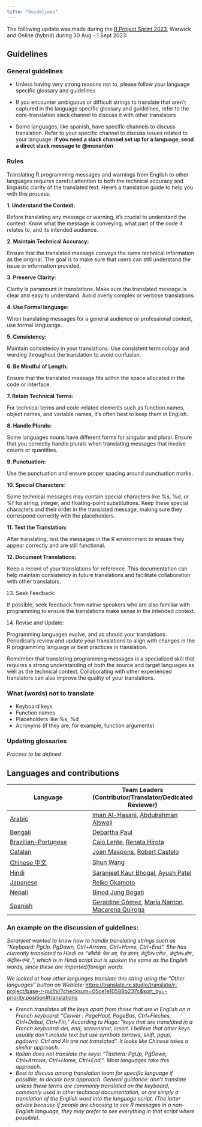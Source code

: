 ```yaml
---
title: "Guidelines"
---
```


The following update was made during the [R Project Sprint 
2023](https://contributor.r-project.org/r-project-sprint-2023/), Warwick and Online (hybrid) during 30 Aug - 1 Sept 
2023:

## Guidelines

### General guidelines

- Unless having very strong reasons not to, please follow your language specific glossary and guidelines

- If you encounter ambiguous or difficult strings to translate that aren't captured in the language specific glossary 
and guidelines, refer to the core-translation slack channel to discuss it with other translators

- Some languages, like spanish, have specific channels to discuss translation. Refer to your specific channel to discuss 
issues related to your language: **if you need a slack channel set up for a language, send a direct slack message to** 
**@mcnanton**

### Rules

Translating R programming messages and warnings from English to other languages requires careful attention to both the 
technical accuracy and linguistic clarity of the translated text. Here's a translation guide to help you with this 
process:

**1. Understand the Context:**

Before translating any message or warning, it's crucial to understand the context. Know what the message is conveying, 
what part of the code it relates to, and its intended audience.

**2. Maintain Technical Accuracy:**

Ensure that the translated message conveys the same technical information as the original. The goal is to make sure that 
users can still understand the issue or information provided.

**3. Preserve Clarity:**

Clarity is paramount in translations. Make sure the translated message is clear and easy to understand. Avoid overly 
complex or verbose translations.

**4. Use Formal language:**

When translating messages for a general audience or professional context, use formal languange.

**5. Consistency:**

Maintain consistency in your translations. Use consistent terminology and wording throughout the translation to avoid 
confusion.

**6. Be Mindful of Length:**

Ensure that the translated message fits within the space allocated in the code or interface.

**7. Retain Technical Terms:**

For technical terms and code-related elements such as function names, object names, and variable names, it's often best 
to keep them in English.

**8. Handle Plurals:**

Some languages nouns have different forms for singular and plural. Ensure that you correctly handle plurals when 
translating messages that involve counts or quantities.

**9. Punctuation:**

Use the punctuation and ensure proper spacing around punctuation marks.

**10. Special Characters:**

Some technical messages may contain special characters like %s, %d, or %f for string, integer, and floating-point 
substitutions. Keep these special characters and their order in the translated message, making sure they correspond 
correctly with the placeholders.

**11. Test the Translation:**

After translating, test the messages in the R environment to ensure they appear correctly and are still functional.

**12. Document Translations:**

Keep a record of your translations for reference. This documentation can help maintain consistency in future 
translations and facilitate collaboration with other translators.

13. Seek Feedback:

If possible, seek feedback from native speakers who are also familiar with programming to ensure the translations make 
sense in the intended context.

14. Revise and Update:

Programming languages evolve, and so should your translations. Periodically review and update your translations to align 
with changes in the R programming language or best practices in translation.

Remember that translating programming messages is a specialized skill that requires a strong understanding of both the 
source and target languages as well as the technical context. Collaborating with other experienced translators can also 
improve the quality of your translations.

### What (words) not to translate

- Keyboard keys
- Function names
- Placeholders like %s, %d
- Acronyms (if they are, for example, function arguments)

### Updating glossaries

_Process to be defined_

## Languages and contributions

|Language | Team Leaders (Contributor/Translator/Dedicated Reviewer) |
| -- | -- |
|[Arabic](Arabic-specific-translations.qmd)| [Iman Al-Hasani](https://github.com/imanalhasani), [Abdulrahman Alswaji](https://github.com/alswajiab) |
|[Bengali](Bengali-specific-translations.qmd)| [Debartha Paul](https://github.com/itsdebartha) |
|[Brazilian-Portugese](Brazilian‐Portugese-specific-translations.qmd)| [Caio Lente](https://github.com/clente), [Renata Hirota](https://github.com/rmhirota)|
|[Catalan](Catalan-specific-translations.qmd)| [Joan Maspons](https://github.com/jmaspons), [Robert Castelo](https://github.com/rcastelo)|
|[Chinese 中文](Chinese-specific-translations.qmd)|[Shun Wang](https://github.com/shun2wang)|
|[Hindi](Hindi-specific-translations.qmd)| [Saranjeet Kaur Bhogal](https://github.com/SaranjeetKaur), [Ayush Patel](https://github.com/AyushBipinPatel)  |
|[Japanese](Japanese-specific-translations.qmd)| [Reiko Okamoto](https://github.com/reikookamoto) |
|[Nepali](Nepali-specific-translations.qmd)| [Binod Jung Bogati](https://github.com/bjungbogati) |
|[Spanish](Spanish-specific-translations.qmd)| [Geraldine Gómez](https://github.com/GeraldineGomez), [María Nanton](https://github.com/mcnanton), [Macarena Quiroga](https://github.com/msquiroga89)| 

### An example on the discussion of guidelines:

_Saranjeet wanted to know how to handle translating strings such as "Keyboard: PgUp, PgDown, Ctrl+Arrows, Ctrl+Home, 
Ctrl+End". She has currently translated to Hindi as "कीबोर्ड: पेज अप, पेज डाउन, कंट्रोल+एरोज , कंट्रोल+होम , 
कंट्रोल+एन्ड ,", which is in Hindi script but is spoken the same as the English words, since these are imported/foreign 
words._

_We looked at how other languages translate this string using the "Other languages" button on Weblate:_
<https://translate.rx.studio/translate/r-project/base-r-gui/hi/?checksum=05ce1e10588b237c&sort_by=-priority,position#translations>

* _French translates all the keys apart from those that are in English on a French keyboard: "Clavier : PageHaut, 
PageBas, Ctrl+Flèches, Ctrl+Début, Ctrl+Fin," According to Hugo: "keys that are translated in a French keyboard: del, 
end, screenshot, insert. I believe that other keys usually don't include text but use symbols (arrows, shift, pgup, 
pgdown). Ctrl and Alt are not translated". It looks like Chinese takes a similar approach._
* _Italian does not translate the keys: "Tastiera: PgUp, PgDown, Ctrl+Arrows, Ctrl+Home, Ctrl+End,". Most languages take 
this approach._
* _Best to discuss among translation team for specific language if possible, to decide best approach. General guidance: 
don't translate unless these terms are commonly translated on the keyboard, commonly used in other technical 
documentation, or are simply a translation of the English word into the language script. (The latter advice because if 
people are choosing to see R messages in a non-English language, they may prefer to see everything in that script where 
possible)._
